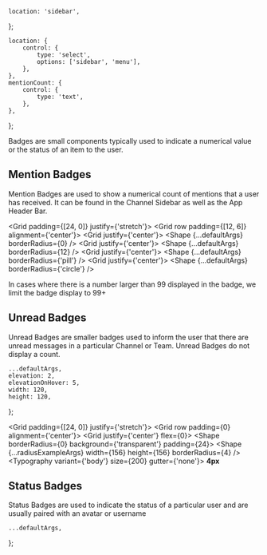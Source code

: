 


    location: 'sidebar',
};

    location: {
        control: {
            type: 'select',
            options: ['sidebar', 'menu'],
        },
    },
    mentionCount: {
        control: {
            type: 'text',
        },
    },
};

<Meta component={Badges} title="Components/Badges" />

<GlobalStyle />

<Title>Badges</Title>

<Subtitle>
    Badges are small components typically used to indicate a numerical value or the status of an
    item to the user.
</Subtitle>

## Mention Badges

Mention Badges are used to show a numerical count of mentions that a user has received. It can be found in
the Channel Sidebar as well as the App Header Bar.

<Grid padding={[24, 0]} justify={'stretch'}>
    <Grid row padding={[12, 6]} alignment={'center'}>
        <Grid justify={'center'}>
            <Shape {...defaultArgs} borderRadius={0} />
        </Grid>
        <Grid justify={'center'}>
            <Shape {...defaultArgs} borderRadius={12} />
        </Grid>
        <Grid justify={'center'}>
            <Shape {...defaultArgs} borderRadius={'pill'} />
        </Grid>
        <Grid justify={'center'}>
            <Shape {...defaultArgs} borderRadius={'circle'} />
        </Grid>
    </Grid>
</Grid>

<ArgsTable of={Shape} />

In cases where there is a number larger than 99 displayed in the badge, we limit the badge display to 99+

## Unread Badges

Unread Badges are smaller badges used to inform the user that there are unread messages in a particular
Channel or Team. Unread Badges do not display a count.

    ...defaultArgs,
    elevation: 2,
    elevationOnHover: 5,
    width: 120,
    height: 120,
};

<Grid padding={[24, 0]} justify={'stretch'}>
    <Grid row padding={0} alignment={'center'}>
        <Grid justify={'center'} flex={0}>
            <Shape borderRadius={0} background={'transparent'} padding={24}>
                <Shape {...radiusExampleArgs} width={156} height={156} borderRadius={4} />
            </Shape>
            <br />
            <Typography variant={'body'} size={200} gutter={'none'}>
                <strong>4px</strong>
            </Typography>
        </Grid>
    </Grid>
</Grid>

## Status Badges

Status Badges are used to indicate the status of a particular user and are usually paired with an avatar
or username

    ...defaultArgs,
};

<Canvas hidden>
    <Story
        name="Mention Badges"
        argTypes={argTypes}
        args={{
            ...canvasExampleArgs,
        }}
    >
        {Template.bind({})}
    </Story>
    <Story
        name="Unread Badges"
        argTypes={argTypes}
        args={{
            ...canvasExampleArgs,
        }}
    >
        {Template.bind({})}
    </Story>
    <Story
        name="Status Badges"
        argTypes={argTypes}
        args={{
            ...canvasExampleArgs,
        }}
    >
        {Template.bind({})}
    </Story>
</Canvas>
